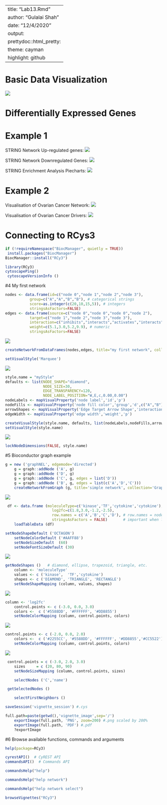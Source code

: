 
---
title: "Lab13.Rmd"
author: "Gulalai Shah"
date: "12/4/2020"
output:
  prettydoc::html_pretty:
    theme: cayman
    highlight: github
---



# Basic Data Visualization
![](1basicdatavisuals.png)





# Differentially Expressed Genes

# Example 1

STRING Network Up-regulated genes:
![](2upregulated genes.png)

STRING Network Downregulated Genes:
![](3downregulated.png)

STRING Enrichment Analysis Piecharts:
![](4 string.png)

# Example 2

Visualisation of Ovarian Cancer Network:
![](5ovarian.png)

Visualisation of Ovarian Cancer Drivers:
![](6cancer.png)



# Connecting to RCys3
```r
if (!requireNamespace("BiocManager", quietly = TRUE))
 install.packages("BiocManager")
BiocManager::install("RCy3")
```
```r
library(RCy3)
cytoscapePing()
 cytoscapeVersionInfo ()
```

#4 My first network

```r
nodes <- data.frame(id=c("node 0","node 1","node 2","node 3"),
           group=c("A","A","B","B"), # categorical strings
           score=as.integer(c(20,10,15,5)), # integers
           stringsAsFactors=FALSE)
edges <- data.frame(source=c("node 0","node 0","node 0","node 2"),
           target=c("node 1","node 2","node 3","node 3"),
           interaction=c("inhibits","interacts","activates","interacts"),  # optional
           weight=c(5.1,3.0,5.2,9.9), # numeric
           stringsAsFactors=FALSE)
```


![](7network.png)

```r
createNetworkFromDataFrames(nodes,edges, title="my first network", collection="DataFrame Example")
```


```r
setVisualStyle('Marquee')
```
![](8style.png)
```r
style.name = "myStyle"
defaults <- list(NODE_SHAPE="diamond",
                 NODE_SIZE=30,
                 EDGE_TRANSPARENCY=120,
                 NODE_LABEL_POSITION="W,E,c,0.00,0.00")
nodeLabels <- mapVisualProperty('node label','id','p')
nodeFills <- mapVisualProperty('node fill color','group','d',c("A","B"), c("#FF9900","#66AAAA"))
arrowShapes <- mapVisualProperty('Edge Target Arrow Shape','interaction','d',c("activates","inhibits","interacts"),c("Arrow","T","None"))
edgeWidth <- mapVisualProperty('edge width','weight','p')

createVisualStyle(style.name, defaults, list(nodeLabels,nodeFills,arrowShapes,edgeWidth))
setVisualStyle(style.name)

```

![](9desining.png)

```r
lockNodeDimensions(FALSE, style.name)
```


#5 Bioconductor graph example
```r
g = new ('graphNEL', edgemode='directed')
    g = graph::addNode ('A', g)
    g = graph::addNode ('D', g)
    g = graph::addNode ('C', g, edges = list('D'))
    g = graph::addNode ('B', g, edges = list(c('A','D','C')))
    createNetworkFromGraph (g, title='simple network', collection='GraphNEL Example')

```

![](10bioconductor.png)

```r
 df <- data.frame (moleculeType=c('kinase','TF','cytokine','cytokine'),
                     log2fc=c(1.8,3.0,-1.2,-2.5),
                     row.names = c('A','B','C','D'), # row.names = node names
                     stringsAsFactors = FALSE)       # important when loading strings!
    loadTableData (df)
```

```r
setNodeShapeDefault ('OCTAGON')
    setNodeColorDefault ('#AAFF88')
    setNodeSizeDefault  (60)
    setNodeFontSizeDefault (30)
```

![](11changing.png)
```r
getNodeShapes ()   # diamond, ellipse, trapezoid, triangle, etc.
    column <- 'moleculeType'
    values <- c ('kinase',  'TF','cytokine')
    shapes <- c ('DIAMOND', 'TRIANGLE', 'RECTANGLE')
    setNodeShapeMapping (column, values, shapes)
```

![](12adding.png)
```r
column <- 'log2fc'
    control.points <- c (-3.0, 0.0, 3.0)
    colors <-  c ('#5588DD', '#FFFFFF', '#DD8855')
    setNodeColorMapping (column, control.points, colors)
```
![](13.png)
```r
control.points <- c (-2.0, 0.0, 2.0)
    colors <-  c ('#2255CC', '#5588DD', '#FFFFFF', '#DD8855','#CC5522')
    setNodeColorMapping (column, control.points, colors)
```
![](14.png)
```r
 control.points = c (-3.0, 2.0, 3.0)
    sizes     = c (20, 80, 90)
    setNodeSizeMapping (column, control.points, sizes)
```

```r
    selectNodes ('C','name')
```

```r
 getSelectedNodes ()
```

```r
    selectFirstNeighbors ()
```

```r
saveSession('vignette_session') #.cys
```

```r
full.path=paste(getwd(),'vignette_image',sep='/')
    exportImage(full.path, 'PNG', zoom=200) #.png scaled by 200%
    exportImage(full.path, 'PDF') #.pdf
    ?exportImage
```

#6 Browse available functions, commands and arguments

```r
help(package=RCy3)
```


```r
cyrestAPI()  # CyREST API
commandsAPI()  # Commands API
```

```r
commandsHelp("help")  
```

```r
commandsHelp("help network")  
```

```r
commandsHelp("help network select") 
```
```r
browseVignettes("RCy3")
```

